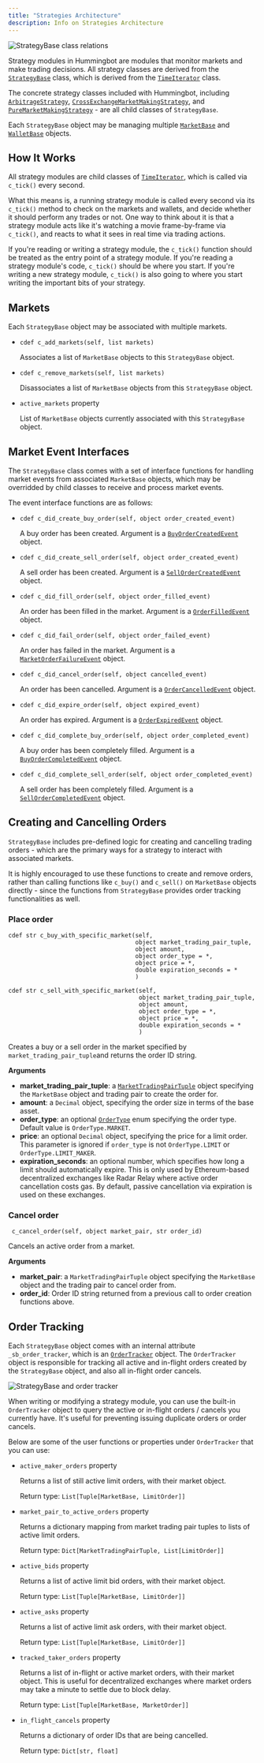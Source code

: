 ```yaml
---
title: "Strategies Architecture"
description: Info on Strategies Architecture
---
```


![StrategyBase class relations](/img/strategy-uml.svg)

Strategy modules in Hummingbot are modules that monitor markets and make trading decisions. All strategy classes are derived from the [`StrategyBase`](https://github.com/CoinAlpha/hummingbot/blob/master/hummingbot/strategy/strategy_base.pyx) class, which is derived from the [`TimeIterator`](https://github.com/CoinAlpha/hummingbot/blob/master/hummingbot/strategy/strategy_base.pyx) class.

The concrete strategy classes included with Hummingbot, including [`ArbitrageStrategy`](https://github.com/CoinAlpha/hummingbot/blob/master/hummingbot/strategy/arbitrage/arbitrage.pyx), [`CrossExchangeMarketMakingStrategy`](https://github.com/CoinAlpha/hummingbot/blob/master/hummingbot/strategy/cross_exchange_market_making/cross_exchange_market_making.pyx), and [`PureMarketMakingStrategy`](https://github.com/CoinAlpha/hummingbot/blob/master/hummingbot/strategy/pure_market_making/pure_market_making_v2.pyx) - are all child classes of `StrategyBase`.

Each `StrategyBase` object may be managing multiple [`MarketBase`](https://github.com/CoinAlpha/hummingbot/blob/master/hummingbot/market/market_base.pyx) and [`WalletBase`](https://github.com/CoinAlpha/hummingbot/blob/master/hummingbot/wallet/wallet_base.pyx) objects.

## How It Works

All strategy modules are child classes of [`TimeIterator`](https://github.com/CoinAlpha/hummingbot/blob/master/hummingbot/core/time_iterator.pyx), which is called via `c_tick()` every second.

What this means is, a running strategy module is called every second via its `c_tick()` method to check on the markets and wallets, and decide whether it should perform any trades or not. One way to think about it is that a strategy module acts like it's watching a movie frame-by-frame via `c_tick()`, and reacts to what it sees in real time via trading actions.

If you're reading or writing a strategy module, the `c_tick()` function should be treated as the entry point of a strategy module. If you're reading a strategy module's code, `c_tick()` should be where you start. If you're writing a new strategy module, `c_tick()` is also going to where you start writing the important bits of your strategy.

## Markets

Each `StrategyBase` object may be associated with multiple markets.

- `cdef c_add_markets(self, list markets)`

  Associates a list of `MarketBase` objects to this `StrategyBase` object.

- `cdef c_remove_markets(self, list markets)`

  Disassociates a list of `MarketBase` objects from this `StrategyBase` object.

- `active_markets` property

  List of `MarketBase` objects currently associated with this `StrategyBase` object.

## Market Event Interfaces

The `StrategyBase` class comes with a set of interface functions for handling market events from associated `MarketBase` objects, which may be overridded by child classes to receive and process market events.

The event interface functions are as follows:

- `cdef c_did_create_buy_order(self, object order_created_event)`

  A buy order has been created. Argument is a [`BuyOrderCreatedEvent`](https://github.com/CoinAlpha/hummingbot/blob/master/hummingbot/core/event/events.py) object.

- `cdef c_did_create_sell_order(self, object order_created_event)`

  A sell order has been created. Argument is a [`SellOrderCreatedEvent`](https://github.com/CoinAlpha/hummingbot/blob/master/hummingbot/core/event/events.py) object.

- `cdef c_did_fill_order(self, object order_filled_event)`

  An order has been filled in the market. Argument is a [`OrderFilledEvent`](https://github.com/CoinAlpha/hummingbot/blob/master/hummingbot/core/event/events.py) object.

- `cdef c_did_fail_order(self, object order_failed_event)`

  An order has failed in the market. Argument is a [`MarketOrderFailureEvent`](https://github.com/CoinAlpha/hummingbot/blob/master/hummingbot/core/event/events.py) object.

- `cdef c_did_cancel_order(self, object cancelled_event)`

  An order has been cancelled. Argument is a [`OrderCancelledEvent`](https://github.com/CoinAlpha/hummingbot/blob/master/hummingbot/core/event/events.py) object.

- `cdef c_did_expire_order(self, object expired_event)`

  An order has expired. Argument is a [`OrderExpiredEvent`](https://github.com/CoinAlpha/hummingbot/blob/master/hummingbot/core/event/events.py) object.

- `cdef c_did_complete_buy_order(self, object order_completed_event)`

  A buy order has been completely filled. Argument is a [`BuyOrderCompletedEvent`](https://github.com/CoinAlpha/hummingbot/blob/master/hummingbot/core/event/events.py) object.

- `cdef c_did_complete_sell_order(self, object order_completed_event)`

  A sell order has been completely filled. Argument is a [`SellOrderCompletedEvent`](https://github.com/CoinAlpha/hummingbot/blob/master/hummingbot/core/event/events.py) object.

## Creating and Cancelling Orders

`StrategyBase` includes pre-defined logic for creating and cancelling trading orders - which are the primary ways for a strategy to interact with associated markets.

It is highly encouraged to use these functions to create and remove orders, rather than calling functions like `c_buy()` and `c_sell()` on `MarketBase` objects directly - since the functions from `StrategyBase` provides order tracking functionalities as well.

### Place order

```cython
cdef str c_buy_with_specific_market(self,
                                    object market_trading_pair_tuple,
                                    object amount,
                                    object order_type = *,
                                    object price = *,
                                    double expiration_seconds = *
                                    )

cdef str c_sell_with_specific_market(self,
                                     object market_trading_pair_tuple,
                                     object amount,
                                     object order_type = *,
                                     object price = *,
                                     double expiration_seconds = *
                                     )
```

Creates a buy or a sell order in the market specified by `market_trading_pair_tuple`and returns the order ID string.

**Arguments**

- **market_trading_pair_tuple**: a [`MarketTradingPairTuple`](https://github.com/CoinAlpha/hummingbot/blob/master/hummingbot/strategy/market_trading_pair_tuple.py) object specifying the `MarketBase` object and trading pair to create the order for.
- **amount**: a `Decimal` object, specifying the order size in terms of the base asset.
- **order_type**: an optional [`OrderType`](https://github.com/CoinAlpha/hummingbot/blob/master/hummingbot/core/event/events.py) enum specifying the order type. Default value is `OrderType.MARKET`.
- **price**: an optional `Decimal` object, specifying the price for a limit order. This parameter is ignored if `order_type` is not `OrderType.LIMIT` or `OrderType.LIMIT_MAKER`.
- **expiration_seconds**: an optional number, which specifies how long a limit should automatically expire. This is only used by Ethereum-based decentralized exchanges like Radar Relay where active order cancellation costs gas. By default, passive cancellation via expiration is used on these exchanges.

### Cancel order

```cython
 c_cancel_order(self, object market_pair, str order_id)
```

Cancels an active order from a market.

**Arguments**

- **market_pair**: a `MarketTradingPairTuple` object specifying the `MarketBase` object and the trading pair to cancel order from.
- **order_id**: Order ID string returned from a previous call to order creation functions above.

## Order Tracking

Each `StrategyBase` object comes with an internal attribute `_sb_order_tracker`, which is an [`OrderTracker`](https://github.com/CoinAlpha/hummingbot/blob/development/hummingbot/strategy/order_tracker.pyx) object. The `OrderTracker` object is responsible for tracking all active and in-flight orders created by the `StrategyBase` object, and also all in-flight order cancels.

![StrategyBase and order tracker](/img/strategy-order-tracker.svg)

When writing or modifying a strategy module, you can use the built-in `OrderTracker` object to query the active or in-flight orders / cancels you currently have. It's useful for preventing issuing duplicate orders or order cancels.

Below are some of the user functions or properties under `OrderTracker` that you can use:

- `active_maker_orders` property

  Returns a list of still active limit orders, with their market object.

  Return type: `List[Tuple[MarketBase, LimitOrder]]`

- `market_pair_to_active_orders` property

  Returns a dictionary mapping from market trading pair tuples to lists of active limit orders.

  Return type: `Dict[MarketTradingPairTuple, List[LimitOrder]]`

- `active_bids` property

  Returns a list of active limit bid orders, with their market object.

  Return type: `List[Tuple[MarketBase, LimitOrder]]`

- `active_asks` property

  Returns a list of active limit ask orders, with their market object.

  Return type: `List[Tuple[MarketBase, LimitOrder]]`

- `tracked_taker_orders` property

  Returns a list of in-flight or active market orders, with their market object. This is useful for decentralized exchanges where market orders may take a minute to settle due to block delay.

  Return type: `List[Tuple[MarketBase, MarketOrder]]`

- `in_flight_cancels` property

  Returns a dictionary of order IDs that are being cancelled.

  Return type: `Dict[str, float]`

